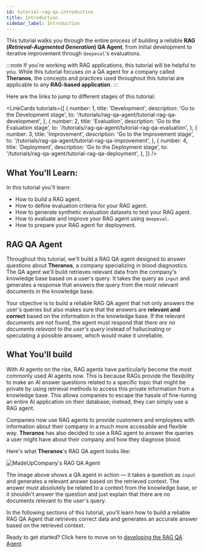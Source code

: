 ```yaml
---
id: tutorial-rag-qa-introduction
title: Introduction
sidebar_label: Introduction
---
```



This tutorial walks you through the entire process of building a reliable **RAG (_Retrieval-Augmented Generation_) QA Agent**, 
from initial development to iterative improvement through `deepeval`'s evaluations.

:::note
If you're working with RAG applications, this tutorial will be helpful to you. While this tutorial focuses on a QA agent for a company 
called **Theranos**, the concepts and practices used throughout this tutorial are applicable to any **RAG-based application**.
:::

Here are the links to jump to different stages of this tutorial:

<LinkCards
    tutorials={[
        {
            number: 1,
            title: 'Development',
            description: 'Go to the Development stage',
            to: '/tutorials/rag-qa-agent/tutorial-rag-qa-development',
        },
        {
            number: 2,
            title: 'Evaluation',
            description: 'Go to the Evaluation stage',
            to: '/tutorials/rag-qa-agent/tutorial-rag-qa-evaluation',
        },
        {
            number: 3,
            title: 'Improvement',
            description: 'Go to the Improvement stage',
            to: '/tutorials/rag-qa-agent/tutorial-rag-qa-improvement',
        },
        {
            number: 4,
            title: 'Deployment',
            description: 'Go to the Deployment stage',
            to: '/tutorials/rag-qa-agent/tutorial-rag-qa-deployment',
        },
    ]}
/>

## What You'll Learn:

In this tutorial you'll learn:

- How to build a RAG agent.
- How to define evaluation criteria for your RAG agent.
- How to generate synthetic evaluation datasets to test your RAG agent.
- How to evaluate and improve your RAG agent using `deepeval`.
- How to prepare your RAG agent for deployment.

## RAG QA Agent

Throughout this tutorial, we'll build a RAG QA agent designed to answer questions about **Theranos**, a company specializing in blood 
diagnostics. The QA agent we'll build retrieves relevant data from the company's knowledge base based on a user's query. 
It takes the query as `input` and generates a response that answers the query from the most relevant documents in the knowledge base.

Your objective is to build a reliable RAG QA agent that not only answers the user's queries but also makes sure that the answers 
are **relevant and correct** based on the information in the knowledge base. If the relevant documents are not found, the agent must 
respond that _there are no documents relevant to the user's query_ instead of hallucinating or speculating a possible answer, 
which would make it unreliable.

## What You'll build

With AI agents on the rise, RAG agents have particularly become the most commonly used AI agents now. This is because RAGs provide the 
flexibility to make an AI answer questions related to a specific topic that might be private by using retrieval methods to access this 
private information from a knowledge base. This allows companies to escape the hassle of fine-tuning an entire AI application on their 
database; instead, they can simply use a RAG agent.

Companies now use RAG agents to provide customers and employees with information about their company in a much more accessible and 
flexible way. **Theranos** has also decided to use a RAG agent to answer the queries a user might have about their company and how they 
diagnose blood. 

Here's what **Theranos**'s RAG QA agent looks like:

![MadeUpCompany's RAG QA Agent](https://deepeval-docs.s3.us-east-1.amazonaws.com/tutorials:qa-agent:qa-agent-overview.png)

The image above shows a QA agent in action — it takes a question as `input` and generates a relevant answer based on the retrieved context.
The answer must absolutely be related to a context from the knowledge base, or it shouldn't answer the question and just explain 
that there are no documents relevant to the user's query.

In the following sections of this tutorial, you'll learn how to build a reliable RAG QA Agent that retrieves correct data and generates an 
accurate answer based on the retrieved context. 

Ready to get started? Click here to move on to [developing the RAG QA Agent](/tutorials/rag-qa-agent/tutorial-rag-qa-development).